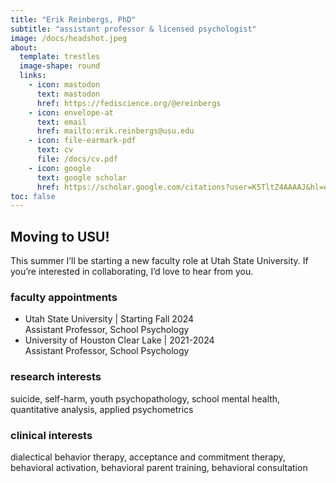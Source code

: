 ```yaml
---
title: "Erik Reinbergs, PhD"
subtitle: "assistant professor & licensed psychologist"
image: /docs/headshot.jpeg
about:
  template: trestles
  image-shape: round
  links:
    - icon: mastodon
      text: mastodon
      href: https://fediscience.org/@ereinbergs
    - icon: envelope-at
      text: email
      href: mailto:erik.reinbergs@usu.edu
    - icon: file-earmark-pdf
      text: cv
      file: /docs/cv.pdf
    - icon: google
      text: google scholar
      href: https://scholar.google.com/citations?user=K5TltZ4AAAAJ&hl=en
toc: false
---
```

::: {.callout-note icon=false}
## Moving to USU!
This summer I'll be starting a new faculty role at Utah State University. If you're interested in collaborating, I'd love to hear from you.
:::

### faculty appointments
- Utah State University | Starting Fall 2024  
Assistant Professor, School Psychology  
- University of Houston Clear Lake | 2021-2024  
Assistant Professor, School Psychology

### research interests
suicide, self-harm, youth psychopathology, school mental health, quantitative analysis, applied psychometrics

### clinical interests 
dialectical behavior therapy, acceptance and commitment therapy, behavioral activation, behavioral parent training, behavioral consultation